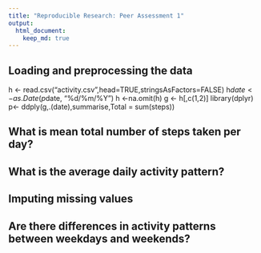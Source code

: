 ```yaml
---
title: "Reproducible Research: Peer Assessment 1"
output: 
  html_document:
    keep_md: true
---
```



## Loading and preprocessing the data
h <- read.csv("activity.csv",head=TRUE,stringsAsFactors=FALSE)
h$date<-as.Date(p$date, "%d/%m/%Y")
h <-na.omit(h)
g <- h[,c(1,2)]
library(dplyr)
p<- ddply(g,.(date),summarise,Total = sum(steps))


## What is mean total number of steps taken per day?



## What is the average daily activity pattern?



## Imputing missing values



## Are there differences in activity patterns between weekdays and weekends?
